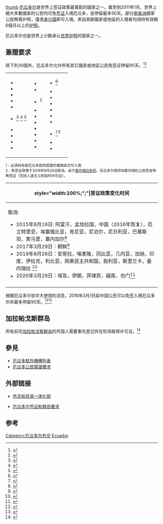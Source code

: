 {{noteTA
|1=zh-cn:身份证; zh-hk:身份證; zh-tw:身分證
}}
[[image:Visa_policy_of_Ecuador.png|thumb]]
[[厄瓜多尔|厄瓜多尔]]是世界上签证政策最寬鬆的國家之一。截至到2011年1月，世界上絕大多數國家的公民均可免[[签证|签证]]入境厄瓜多，並停留最多90天。部分[[南美洲|南美洲]]國家公民無需护照，僅憑[[身分證|身分證]]即可入境。來自其餘國家或地區的入境者均須持有效期6個月以上的[[护照|护照]]。

厄瓜多尔也是世界上少数承认[[世界護照|世界护照]]的国家之一。

==簽證要求==
除下列30国外，厄瓜多尔允许所有其它國家或地區公民免签证停留90天。<ref name="tim">{{Timatic Visa Policy|country=EC|access-date=1 April 2017}}</ref><ref>{{Cite web|url=https://www.cancilleria.gob.ec/ecuador-exige-visa-a-los-ciudadanos-de-11-paises/|title=Ecuador exige visa a los ciudadanos de 11 países – Ministerio de Relaciones Exteriores y Movilidad Humana|website=www.cancilleria.gob.ec|access-date=2019-08-12|archive-date=2019-08-12|archive-url=https://web.archive.org/web/20190812204948/https://www.cancilleria.gob.ec/ecuador-exige-visa-a-los-ciudadanos-de-11-paises/|dead-url=no}}</ref>

{|style=" border-radius:1em; box-shadow: 0.1em 0.1em 0.5em rgba(0,0,0,0.75); background-color: white; border: 1px solid white; padding: 5px;"
|- style="vertical-align:top;"
|
* {{flag|Afghanistan}}
* {{flag|Angola}}
* {{flag|Bangladesh}}
* {{flag|Cameroon}}
* {{flag|Congo-Kinshasa}}
* {{flag|Cuba}}<ref>{{cite web|url=http://www.trust.org/item/20151126234425-suxrr|title=Ecuador to impose visa requirements on Cuban citizens|first=Thomson Reuters|last=Foundation|website=trust.org|access-date=2016-02-28|archive-date=2015-11-28|archive-url=https://web.archive.org/web/20151128015209/http://www.trust.org/item/20151126234425-suxrr|dead-url=no}}</ref> <ref>{{cite web|url=https://www.washingtonpost.com/world/the_americas/ecuador-to-require-cubans-to-get-entry-visas/2015/11/26/8b126a06-9499-11e5-befa-99ceebcbb272_story.html|title=- The Washington Post|via=www.washingtonpost.com|access-date=2016-02-28|archive-date=2015-12-11|archive-url=https://web.archive.org/web/20151211000424/https://www.washingtonpost.com/world/the_americas/ecuador-to-require-cubans-to-get-entry-visas/2015/11/26/8b126a06-9499-11e5-befa-99ceebcbb272_story.html|dead-url=yes}}</ref> <ref>{{cite web|url=http://cnnespanol.cnn.com/2015/11/26/ecuador-solicitara-visa-de-turista-a-los-cubanos-desde-el-1-de-diciembre/|title=Ecuador solicitará visa de turista a los cubanos desde el 1 de diciembre|date=26 November 2015|website=cnn.com|access-date=2016-02-28|archive-date=2015-11-30|archive-url=https://web.archive.org/web/20151130005135/http://cnnespanol.cnn.com/2015/11/26/ecuador-solicitara-visa-de-turista-a-los-cubanos-desde-el-1-de-diciembre/|dead-url=no}}</ref>
* {{flag|Egypt}}
* {{flag|Eritrea}}
* {{flag|Ethiopia}}
* {{flag|Gambia}}
|valign=top|
* {{flag|Ghana}}
* {{flag|Guinea}}
* {{flag|Haiti}}<sup>1</sup>
* {{flag|India}}
* {{flag|Iran}}
* {{flag|Iraq}}
* {{flag|Kenya}}
* {{flag|Libya}}
* {{flag|Nepal}}
* {{flag|Nigeria}}
|valign=top|
* {{flag|North Korea}}<ref>{{cite web|url=https://epeak.in/2017/03/30/ecuador-imposes-visa-regulations-on-n-koreans/|title=Ecuador imposes visa regulations on N. Koreans ⋆ Epeak World News|date=30 March 2017|website=epeak.in|access-date=2019-04-22|archive-date=2019-04-22|archive-url=https://web.archive.org/web/20190422163826/https://epeak.in/2017/03/30/ecuador-imposes-visa-regulations-on-n-koreans/|dead-url=no}}</ref>
* {{flag|Pakistan}}
* {{flag|Philippines}}
* {{flag|Senegal}}
* {{flag|Somalia}}
* {{flag|Sri Lanka}}
* {{flag|Syria}}
* {{flag|Venezuela}}<ref>{{Cite web |url=https://www.reuters.com/article/us-ecuador-venezuela-migration/ecuador-to-require-visas-for-venezuelan-migrants-moreno-idUSKCN1UL29T |title=存档副本 |access-date=2021-03-22 |archive-date=2020-11-08 |archive-url=https://web.archive.org/web/20201108003554/https://www.reuters.com/article/us-ecuador-venezuela-migration/ecuador-to-require-visas-for-venezuelan-migrants-moreno-idUSKCN1UL29T |dead-url=no }}</ref><sup>2</sup>
* {{flag|Yemen}}
* {{flag|Vietnam}}
|
|}

<sub>1 - 必須持有經厄瓜多政府認證的邀請函方可入境.</sub> <br>
<sub>2 - 免签证政策于2019年8月25日取消。由于[[委内瑞拉危机|委内瑞拉危机]]，厄瓜多尔政府向委内瑞拉公民签发特殊签证（包括人道主义和临时许可证）。</sub>

{| class="wikitable collapsible collapsed"
|-
!style="width:100%;";"|签证政策变化时间
|-
|
{{Expand list|date=December 2020}}
取消:
*2015年8月16日: 阿富汗，孟加拉国，中国（2016年恢复），厄立特里亚，埃塞俄比亚，肯尼亚，尼泊尔，尼日利亚，巴基斯坦，索马里，塞内加尔<ref>{{Cite web |url=https://www.ministeriodegobierno.gob.ec/ciudadanos-de-11-paises-requieren-de-visa-para-ingresar-a-ecuador/ |title=存档副本 |access-date=2021-03-22 |archive-date=2022-04-02 |archive-url=https://web.archive.org/web/20220402213922/https://www.ministeriodegobierno.gob.ec/ciudadanos-de-11-paises-requieren-de-visa-para-ingresar-a-ecuador/ }}</ref>
*2017年3月29日：朝鲜<ref>{{Cite web |url=https://en.yna.co.kr/view/AEN20170330004100315 |title=存档副本 |access-date=2021-03-22 |archive-date=2020-01-21 |archive-url=https://web.archive.org/web/20200121000924/https://en.yna.co.kr/view/AEN20170330004100315 |dead-url=no }}</ref>
*2019年8月26日：安哥拉，喀麦隆，冈比亚，几内亚，加纳，印度，伊拉克，利比亚，刚果民主共和国，叙利亚，斯里兰卡，委内瑞拉 <ref>{{Cite web |url=https://www.elcomercio.com/actualidad/migracion-africa-asia-visa-ecuador.html |title=存档副本 |access-date=2021-03-22 |archive-date=2020-11-07 |archive-url=https://web.archive.org/web/20201107231223/https://www.elcomercio.com/actualidad/migracion-africa-asia-visa-ecuador.html |dead-url=no }}</ref>
*2020年3月29日：埃及，伊朗，菲律宾，越南，也门<ref>{{Cite web |url=https://www.eltelegrafo.com.ec/noticias/ecuador/1/ecuador-visado-paises |title=存档副本 |access-date=2021-03-22 |archive-date=2021-07-24 |archive-url=https://web.archive.org/web/20210724101242/https://www.eltelegrafo.com.ec/noticias/ecuador/1/ecuador-visado-paises }}</ref>
|-
|}


根据厄瓜多尔驻华大使馆的消息，2016年3月1日起中国公民可以免签入境厄瓜多尔并最多停留90天。<ref>{{cite web|title=自2016年3月1日起厄瓜多尔免签入境|url=http://travel.sohu.com/20160227/n438725519.shtml|website=搜狐旅游|access-date=2016年2月28日|archive-date=2017年2月22日|archive-url=https://web.archive.org/web/20170222071841/http://travel.sohu.com/20160227/n438725519.shtml|dead-url=no}}</ref><ref>{{cite web|title=厄瓜多尔免签吸引中国公民|url=http://17euro.com/archives/20807|deadurl=yes|archiveurl=https://web.archive.org/web/20160304175515/http://17euro.com/archives/20807|archivedate=2016年3月4日|df=|accessdate=2016年2月28日}}</ref>

==加拉帕戈斯群岛==
所有前往[[加拉帕戈斯群岛|加拉帕戈斯群岛]]的外国人需要事先登记并在机场取得许可证。<ref>{{Cite web |url=http://gobiernogalapagos.gob.ec/cgggob/info/ |title=Sistema de Calificación y Control de Residencia - Consejo de Gobierno de Galápagos |accessdate=2016-02-28 |archive-date=2015-02-21 |archive-url=https://web.archive.org/web/20150221022358/http://gobiernogalapagos.gob.ec/cgggob/info/ |dead-url=no }}</ref>

==參見==
*[[厄瓜多駐外機構列表|厄瓜多駐外機構列表]]
*[[厄瓜多公民簽證要求|厄瓜多公民簽證要求]]

==外部链接==
*{{es}}[https://web.archive.org/web/20101220212601/http://www.mmrree.gob.ec/servicios/visas.asp 外交和贸易一体化部] 
*{{en}}[https://web.archive.org/web/20130915010603/http://www.move-to-ecuador.com/immigration/ 厄瓜多尔签证和移民要求]

==参考==
{{Reflist}}

{{各国签证信息}}

[[Category:厄瓜多尔外交|Category:厄瓜多尔外交]]
[[Category:各国签证政策|Ecuador]]
